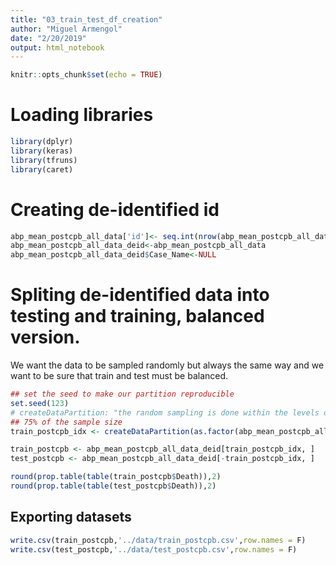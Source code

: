 ```yaml
---
title: "03_train_test_df_creation"
author: "Miguel Armengol"
date: "2/20/2019"
output: html_notebook
---
```


```r
knitr::opts_chunk$set(echo = TRUE)
```

# Loading libraries

```r
library(dplyr)
library(keras)
library(tfruns)
library(caret)
```

# Creating de-identified id

```r
abp_mean_postcpb_all_data['id']<- seq.int(nrow(abp_mean_postcpb_all_data))
abp_mean_postcpb_all_data_deid<-abp_mean_postcpb_all_data
abp_mean_postcpb_all_data_deid$Case_Name<-NULL
```

# Spliting de-identified data into testing and training, balanced version.

We want the data to be sampled randomly but always the same way and we want to be sure that train and test must be balanced.

```r
## set the seed to make our partition reproducible
set.seed(123)
# createDataPartition: "the random sampling is done within the levels of y when y is a factor in an attempt to balance the class distributions within the splits."
## 75% of the sample size
train_postcpb_idx <- createDataPartition(as.factor(abp_mean_postcpb_all_data_deid$Death), times = 1, p = 0.75, list=F)

train_postcpb <- abp_mean_postcpb_all_data_deid[train_postcpb_idx, ]
test_postcpb <- abp_mean_postcpb_all_data_deid[-train_postcpb_idx, ]

round(prop.table(table(train_postcpb$Death)),2)
round(prop.table(table(test_postcpb$Death)),2)
```

## Exporting datasets

```r
write.csv(train_postcpb,'../data/train_postcpb.csv',row.names = F)
write.csv(test_postcpb,'../data/test_postcpb.csv',row.names = F)
```










